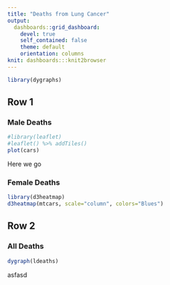 ```yaml
---
title: "Deaths from Lung Cancer"
output: 
  dashboards::grid_dashboard: 
    devel: true
    self_contained: false
    theme: default 
    orientation: columns
knit: dashboards:::knit2browser
---
```


```r
library(dygraphs)
```

## Row 1

### Male Deaths 

```r
#library(leaflet)
#leaflet() %>% addTiles()
plot(cars)
```

Here we go

### Female Deaths 

```r
library(d3heatmap)
d3heatmap(mtcars, scale="column", colors="Blues")
```


## Row 2

### All Deaths

```r
dygraph(ldeaths)
```

asfasd
